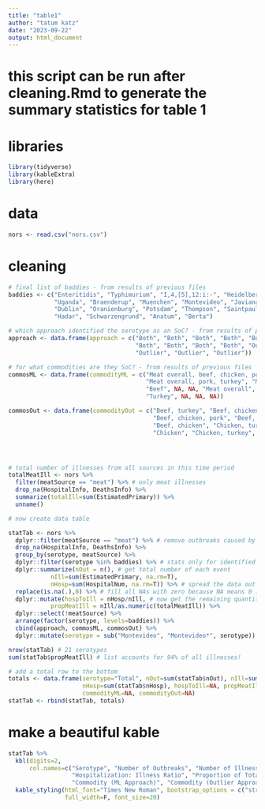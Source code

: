 ```yaml
---
title: "table1"
author: "tatum katz"
date: "2023-09-22"
output: html_document
---
```


# this script can be run after cleaning.Rmd to generate the summary statistics for table 1

# libraries

```r

library(tidyverse)
library(kableExtra)
library(here)

```

# data

```r

nors <- read.csv("nors.csv")

```

# cleaning

```r

# final list of baddies - from results of previous files
baddies <- c("Enteritidis", "Typhimurium", "I,4,[5],12:i:-", "Heidelberg", "Infantis", "Newport",
             "Uganda", "Braenderup", "Muenchen", "Montevideo", "Javiana", "Reading",
             "Dublin", "Oranienburg", "Potsdam", "Thompson", "Saintpaul",  
             "Hadar", "Schwarzengrund", "Anatum", "Berta")

# which approach identified the serotype as an SoC? - from results of previous files
approach <- data.frame(approach = c("Both", "Both", "Both", "Both", "Both", "Both", "Both", "Outlier", "Outlier", 
                                    "Both", "Both", "Both", "Both", "Outlier", "Outlier", "Outlier", "Both", "Both", 
                                    "Outlier", "Outlier", "Outlier"))

# for what commodities are they SoC? - from results of previous files
commosML <- data.frame(commodityML = c("Meat overall, beef, chicken, pork, turkey", "Meat overall, beef, pork, turkey",
                                       "Meat overall, pork, turkey", "Meat overall, turkey", "Meat overall", "Meat overall, beef",
                                       "Beef", NA, NA, "Meat overall", "Meat overall", "Turkey", "Beef", NA, NA, NA, "Turkey", 
                                       "Turkey", NA, NA, NA))

commosOut <- data.frame(commodityOut = c("Beef, turkey", "Beef, chicken, turkey", "Beef, chicken, pork", "Beef, chicken, turkey",
                                         "Beef, chicken, pork", "Beef, turkey", "Beef", "Beef, chicken", "Beef, turkey",
                                         "Beef, chicken", "Chicken, turkey", "Meat overall, turkey", "Beef", "Beef", "Beef",
                                         "Chicken", "Chicken, turkey", "Turkey", "Pork, turkey", "Turkey", "Pork, turkey"))




# total number of illnesses from all sources in this time period
totalMeatIll <- nors %>%
  filter(meatSource == "meat") %>% # only meat illnesses
  drop_na(HospitalInfo, DeathsInfo) %>%
  summarize(totalIll=sum(EstimatedPrimary)) %>%
  unname()

# now create data table

statTab <- nors %>%
  dplyr::filter(meatSource == "meat") %>% # remove outbreaks caused by multiple CAFC sources
  drop_na(HospitalInfo, DeathsInfo) %>%
  group_by(serotype, meatSource) %>%
  dplyr::filter(serotype %in% baddies) %>% # stats only for identified baddies
  dplyr::summarize(nOut = n(), # get total number of each event
            nIll=sum(EstimatedPrimary, na.rm=T),
            nHosp=sum(HospitalNum, na.rm=T)) %>% # spread the data out first
  replace(is.na(.),0) %>% # fill all NAs with zero because NA means 0 in this dataset and we want to calculate lots of stuff
  dplyr::mutate(hospToIll = nHosp/nIll, # now get the remaining quantities we want
            propMeatIll = nIll/as.numeric(totalMeatIll)) %>%
  dplyr::select(!meatSource) %>%
  arrange(factor(serotype, levels=baddies)) %>%
  cbind(approach, commosML, commosOut) %>%
  dplyr::mutate(serotype = sub("Montevideo", "Montevideo*", serotype))

nrow(statTab) # 21 serotypes
sum(statTab$propMeatIll) # list accounts for 94% of all illnesses!

# add a total row to the bottom
totals <- data.frame(serotype="Total", nOut=sum(statTab$nOut), nIll=sum(statTab$nIll),
                     nHosp=sum(statTab$nHosp), hospToIll=NA, propMeatIll=sum(statTab$propMeatIll), approach=NA,
                     commodityML=NA, commodityOut=NA)
statTab <- rbind(statTab, totals)

```

# make a beautiful kable 

```r

statTab %>%
  kbl(digits=2,
      col.names=c("Serotype", "Number of Outbreaks", "Number of Illnesses", "Number of Hospitalizations",
                  "Hospitalization: Illness Ratio", "Proportion of Total Illnesses", "Identifying Approach",
                  "Commodity (ML Approach)", "Commodity (Outlier Approach)")) %>%
  kable_styling(html_font="Times New Roman", bootstrap_options = c("striped"), 
                full_width=F, font_size=20) 

```



